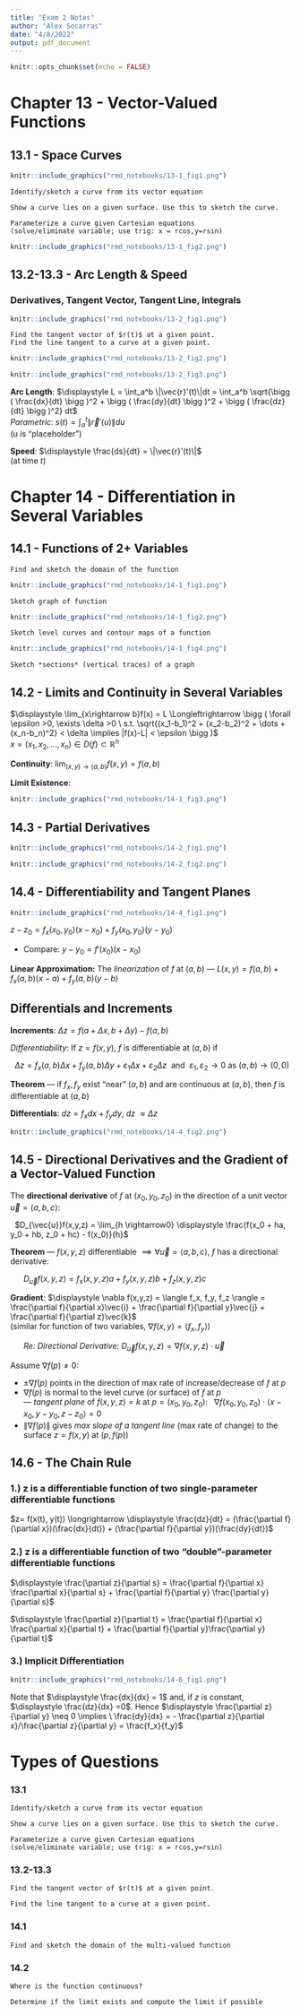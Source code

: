 ```yaml
---
title: "Exam 2 Notes"
author: "Alex Socarras"
date: "4/8/2022"
output: pdf_document
---
```


```r
knitr::opts_chunk$set(echo = FALSE)
```

# Chapter 13 - Vector-Valued Functions

## 13.1 - Space Curves

```r
knitr::include_graphics("rmd_notebooks/13-1_fig1.png")
```

    Identify/sketch a curve from its vector equation

    Show a curve lies on a given surface. Use this to sketch the curve. 

    Parameterize a curve given Cartesian equations  
    (solve/eliminate variable; use trig: x = rcos,y=rsin)

```r
knitr::include_graphics("rmd_notebooks/13-1_fig2.png")
```


## 13.2-13.3 - Arc Length & Speed 

### Derivatives, Tangent Vector, Tangent Line, Integrals


```r
knitr::include_graphics("rmd_notebooks/13-2_fig1.png")
```

    Find the tangent vector of $r(t)$ at a given point.   
    Find the line tangent to a curve at a given point.  

```r
knitr::include_graphics("rmd_notebooks/13-2_fig2.png")

```

```r
knitr::include_graphics("rmd_notebooks/13-2_fig3.png")
```

**Arc Length**: $\displaystyle L = \int_a^b \|\vec{r}'(t)\|dt = \int_a^b \sqrt{\bigg ( \frac{dx}{dt} \bigg )^2 + \bigg ( \frac{dy}{dt} \bigg )^2 + \bigg ( \frac{dz}{dt} \bigg )^2} dt$  
*Parametric*: $\displaystyle s(t) = \int_a^t \|\vec{r}'(u)\|du$  
(u is "placeholder")  

**Speed**: $\displaystyle \frac{ds}{dt} = \|\vec{r}'(t)\|$  
(at time *t*)

# Chapter 14 - Differentiation in Several Variables

## 14.1 - Functions of 2+ Variables

    Find and sketch the domain of the function

```r
knitr::include_graphics("rmd_notebooks/14-1_fig1.png")

```

    Sketch graph of function

```r
knitr::include_graphics("rmd_notebooks/14-1_fig2.png")

```


    Sketch level curves and contour maps of a function
    
```r
knitr::include_graphics("rmd_notebooks/14-1_fig4.png")
```
    
    
    Sketch *sections* (vertical traces) of a graph

## 14.2 - Limits and Continuity in Several Variables

$\displaystyle \lim_{x\rightarrow b}f(x) = L \Longleftrightarrow \bigg ( \forall \epsilon >0, \exists \delta >0 \ s.t. \sqrt{(x_1-b_1)^2 + (x_2-b_2)^2 + \dots + (x_n-b_n)^2} < \delta \implies |f(x)-L| < \epsilon \bigg )$  
$x = (x_1,x_2,\dots,x_n) \in D(f) \subset \mathbb{R}^n$

**Continuity**: $\displaystyle \lim_{(x,y) \rightarrow (a,b)} f(x,y) = f(a,b)$

**Limit Existence**: 

```r
knitr::include_graphics("rmd_notebooks/14-1_fig3.png")

```

## 14.3 - Partial Derivatives

```r
knitr::include_graphics("rmd_notebooks/14-2_fig1.png")
```

```r
knitr::include_graphics("rmd_notebooks/14-2_fig2.png")

```

## 14.4 - Differentiability and Tangent Planes

```r
knitr::include_graphics("rmd_notebooks/14-4_fig1.png")
```

$z-z_0 = f_x(x_0, y_0)(x-x_0) + f_y(x_0,y_0)(y-y_0)$

*   Compare: $y-y_0 = f'(x_0)(x-x_0)$

**Linear Approximation:** The *linearization* of $f$ at $(a,b)$ --- $\displaystyle L(x,y) = f(a,b)+f_x(a,b)(x-a)+f_y(a,b)(y-b)$

## Differentials and Increments 

**Increments**: $\Delta z = f(a+\Delta x, b + \Delta y) - f(a,b)$

*Differentiability*: If $z = f(x,y)$, *f* is differentiable at $(a,b)$ if  

|   $\displaystyle \Delta z = f_x(a,b)\Delta x + f_y(a,b)\Delta y + \varepsilon_1 \Delta x + \varepsilon_2 \Delta z \ \ \text{and } \ \varepsilon_1,\varepsilon_2 \rightarrow 0$ as $(a,b) \rightarrow (0,0)$

**Theorem** --- if $f_x,f_y$ exist "near" $(a,b)$ and are continuous at $(a,b)$, then *f* is differentiable at $(a,b)$

**Differentials**: $dz = f_xdx + f_ydy, \  dz\ \approx \Delta z$

```r
knitr::include_graphics("rmd_notebooks/14-4_fig2.png")
```

## 14.5 - Directional Derivatives and the Gradient of a Vector-Valued Function

The **directional derivative** of *f* at ($x_0, y_0, z_0)$ in the direction of a unit vector $\vec{u} = \langle a,b,c \rangle$: 

|   $D_{\vec{u}}f(x,y,z) = \lim_{h \rightarrow0} \displaystyle \frac{f(x_0 + ha, y_0 + hb, z_0 + hc) - f(x_0)}{h}$

**Theorem** --- $f(x,y,z)$ differentiable $\implies \forall \vec{u} = \langle a,b,c \rangle$, $f$ has a directional derivative:

|       $D_{\vec{u}}f(x,y,z) = f_x(x,y,z)a + f_y(x,y,z)b + f_z(x,y,z)c$

**Gradient**: $\displaystyle \nabla f(x,y,z) = \langle f_x, f_y, f_z \rangle =  \frac{\partial f}{\partial x}\vec{i} + \frac{\partial f}{\partial y}\vec{j} + \frac{\partial f}{\partial z}\vec{k}$  
(similar for function of two variables, $\nabla f(x,y) = \langle f_x, f_y \rangle$)

|       *Re: Directional Derivative*: $D_{\vec{u}}f(x,y,z) = \nabla f(x,y,z) \cdot \vec{u}$

Assume $\nabla f(p) \neq 0$:  

*   $\pm \nabla f(p)$ points in the direction of max rate of increase/decrease of *f* at *p*
*   $\nabla f(p)$ is normal to the level curve (or surface) of *f* at *p*  
        --- *tangent plane* of $f(x,y,z) = k \text{ at } p = (x_0, y_0, z_0)$: $\ \ \nabla f(x_0, y_0, z_0) \cdot \langle x-x_0, y-y_0, z-z_0 \rangle = 0$
*   $\|\nabla f(p)\|$ gives *max slope of a tangent line* (max rate of change) to the surface $z = f(x,y)$ at $(p,f(p))$

## 14.6 - The Chain Rule 

### 1.) z is a differentiable function of two single-parameter differentiable functions

$z= f(x(t), y(t)) \longrightarrow \displaystyle \frac{dz}{dt} = (\frac{\partial f}{\partial x})(\frac{dx}{dt}) + (\frac{\partial f}{\partial y})(\frac{dy}{dt})$ 

### 2.) z is a differentiable function of two "double"-parameter differentiable functions

$\displaystyle \frac{\partial z}{\partial s} = \frac{\partial f}{\partial x} \frac{\partial x}{\partial s} + \frac{\partial f}{\partial y} \frac{\partial y}{\partial s}$

$\displaystyle \frac{\partial z}{\partial t} = \frac{\partial f}{\partial x} \frac{\partial x}{\partial t} + \frac{\partial f}{\partial y}\frac{\partial y}{\partial t}$

### 3.) Implicit Differentiation 

```r
knitr::include_graphics("rmd_notebooks/14-6_fig1.png")
```
Note that $\displaystyle \frac{dx}{dx} = 1$ and, if *z* is constant, $\displaystyle \frac{dz}{dx} =0$. Hence $\displaystyle \frac{\partial z}{\partial y} \neq 0 \implies \ \frac{dy}{dx} = - \frac{\partial z}{\partial x}/\frac{\partial z}{\partial y} = \frac{f_x}{f_y}$

# Types of Questions 

### 13.1

    Identify/sketch a curve from its vector equation

    Show a curve lies on a given surface. Use this to sketch the curve. 

    Parameterize a curve given Cartesian equations  
    (solve/eliminate variable; use trig: x = rcos,y=rsin)
    
### 13.2-13.3
    
    Find the tangent vector of $r(t)$ at a given point.   
    
    Find the line tangent to a curve at a given point.  

### 14.1

    Find and sketch the domain of the multi-valued function

### 14.2

    Where is the function continuous?
    
    Determine if the limit exists and compute the limit if possible
    

